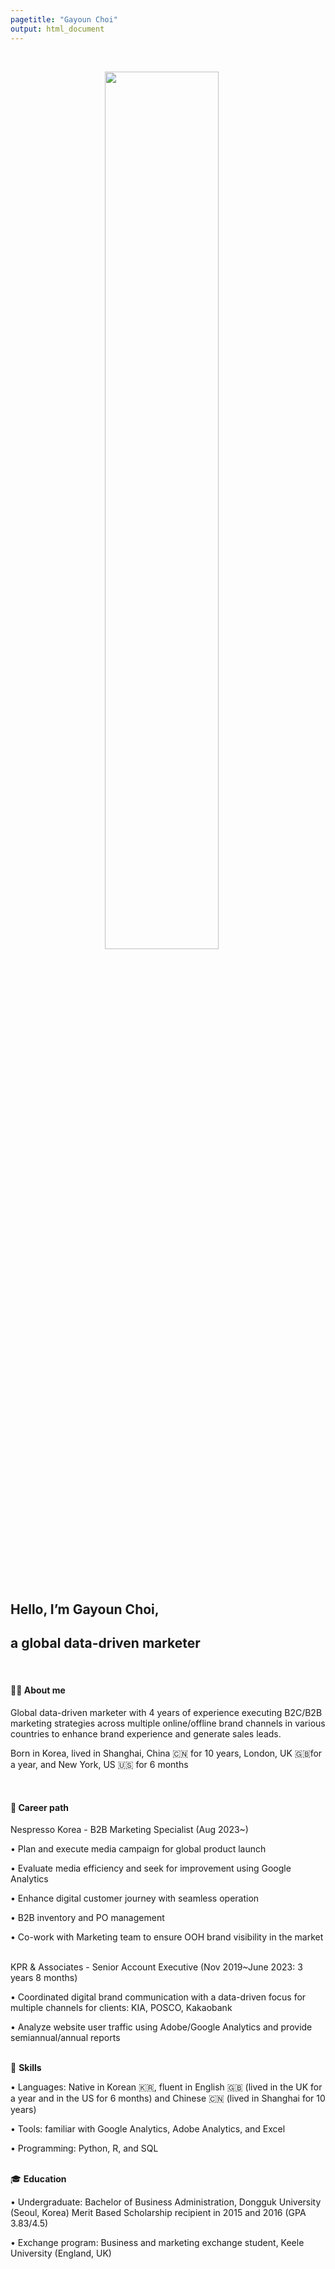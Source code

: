 ```yaml
---
pagetitle: "Gayoun Choi"
output: html_document
---
```


<link rel="stylesheet" href="styles.css" type="text/css">
<link rel="stylesheet" href="site_libs/academicons-1.9.1/css/academicons.min.css"/>

<br>

<p align="center">
<img src="images/profile_emoji.jpeg" style="width:60%; border:0px solid; margin-right: 20px" align="center">
</p>
<br>

<br><br>

## **Hello, I'm Gayoun Choi,**
## **a global data-driven marketer**
<br>

#### **👋🏻 About me**
Global data-driven marketer with 4 years of experience executing B2C/B2B marketing strategies across multiple online/offline brand channels in various countries to enhance brand experience and generate sales leads.

Born in Korea, lived in Shanghai, China 🇨🇳 for 10 years, London, UK 🇬🇧for a year, and New York, US 🇺🇸 for 6 months

<br>

#### **💼 Career path**

Nespresso Korea - B2B Marketing Specialist (Aug 2023~)

• Plan and execute media campaign for global product launch

• Evaluate media efficiency and seek for improvement using Google Analytics

• Enhance digital customer journey with seamless operation

• B2B inventory and PO management

• Co-work with Marketing team to ensure OOH brand visibility in the market

<br>
KPR & Associates - Senior Account Executive (Nov 2019~June 2023: 3 years 8 months)

• Coordinated digital brand communication with a data-driven focus for multiple channels for clients: KIA, POSCO, Kakaobank

• Analyze website user traffic using Adobe/Google Analytics and provide semiannual/annual reports

<br>
💪 **Skills**

• Languages: Native in Korean 🇰🇷, fluent in English 🇬🇧 (lived in the UK for a year and in the US for 6 months) and Chinese 🇨🇳 (lived in Shanghai for 10 years)

• Tools: familiar with Google Analytics, Adobe Analytics, and Excel

• Programming: Python, R, and SQL

<br>
🎓 **Education**

• Undergraduate: Bachelor of Business Administration, Dongguk University (Seoul, Korea)
Merit Based Scholarship recipient in 2015 and 2016 (GPA 3.83/4.5)

• Exchange program: Business and marketing exchange student, Keele University (England, UK)